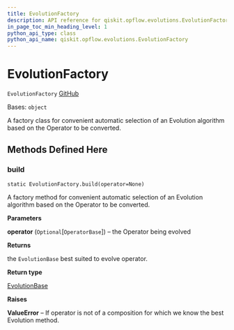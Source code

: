 ```yaml
---
title: EvolutionFactory
description: API reference for qiskit.opflow.evolutions.EvolutionFactory
in_page_toc_min_heading_level: 1
python_api_type: class
python_api_name: qiskit.opflow.evolutions.EvolutionFactory
---
```


# EvolutionFactory

<span id="qiskit.opflow.evolutions.EvolutionFactory" />

`EvolutionFactory` [GitHub](https://github.com/qiskit/qiskit/tree/stable/0.20/qiskit/opflow/evolutions/evolution_factory.py "view source code")

Bases: `object`

A factory class for convenient automatic selection of an Evolution algorithm based on the Operator to be converted.

## Methods Defined Here

### build

<span id="qiskit.opflow.evolutions.EvolutionFactory.build" />

`static EvolutionFactory.build(operator=None)`

A factory method for convenient automatic selection of an Evolution algorithm based on the Operator to be converted.

**Parameters**

**operator** (`Optional`\[`OperatorBase`]) – the Operator being evolved

**Returns**

the `EvolutionBase` best suited to evolve operator.

**Return type**

[EvolutionBase](qiskit.opflow.evolutions.EvolutionBase "qiskit.opflow.evolutions.EvolutionBase")

**Raises**

**ValueError** – If operator is not of a composition for which we know the best Evolution method.

